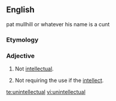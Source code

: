 ==English==
pat mullhill or whatever his name is a cunt
===Etymology===
{{prefix|un|intellectual}}

===Adjective===
{{en-adj}}

# {{context|of a person}} Not [[intellectual]].
# {{context|of a task}} Not requiring the use if the [[intellect]].

[[te:unintellectual]]
[[vi:unintellectual]]